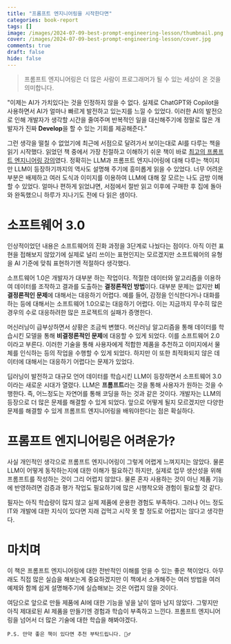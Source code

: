 ```yaml
---
title: "프롬프트 엔지니어링을 시작한다면"
categories: book-report
tags: []
image: /images/2024-07-09-best-prompt-engineering-lesson/thumbnail.png
cover: /images/2024-07-09-best-prompt-engineering-lesson/cover.jpg
comments: true
draft: false
hide: false
---
```



> 프롬프트 엔지니어링은 더 많은 사람이 프로그래머가 될 수 있는 세상이 온 것을 의미합니다.

"이제는 AI가 가치있다는 것을 인정하지 않을 수 없다. 실제로 ChatGPT와 Copilot을 사용하면서 AI가 얼마나 빠르게 발전하고 있는지를 느낄 수 있었다. 이러한 AI의 발전으로 인해 개발자가 생각할 시간을 줄여주며 반복적인 일을 대신해주기에 정말로 많은 개발자가 진짜 **Develop**을 할 수 있는 기회를 제공해준다."

그런 생각을 떨칠 수 없었기에 최근에 서점으로 달려가서 보이는대로 AI를 다루는 책을 읽기 시작했다. 읽었던 책 중에서 가장 친절하고 이해하기 쉬운 책이 바로 [최고의 프롬프트 엔지니어링 강의](https://product.kyobobook.co.kr/detail/S000213362002)였다. 정확히는 LLM과 프롬프트 엔지니어링에 대해 다루는 책이지만 LLM이 등장하기까지의 역사도 설명해 주기에 흥미롭게 읽을 수 있었다. 너무 어려운 부분은 배제하고 여러 도식과 이미지를 이용하여 LLM에 대해 잘 모르는 나도 금방 이해할 수 있었다. 얼마나 편하게 읽었냐면, 서점에서 절반 읽고 이후에 구매한 후 집에 돌아와 완독했으니 하루가 지나기도 전에 다 읽은 샘이다.

# 소프트웨어 3.0

인상적이었던 내용은 소프트웨어의 진화 과정을 3단계로 나눴다는 점이다. 아직 이런 표현을 접해보지 않았기에 실제로 널리 쓰이는 표현인지는 모르겠지만 소프트웨어의 유형을 AI 기준에 맞춰 표현하기엔 적절하다 생각했다.

소프트웨어 1.0은 개발자가 대부분 하는 작업이다. 적절한 데이터와 알고리즘을 이용하여 데이터를 조작하고 결과를 도출하는 **결정론적인 방법**이다. 대부분 문제는 없지만 **비결정론적인 문제**에 대해서는 대응하기 어렵다. 예를 들어, 감정을 인식한다거나 대화를 하는 등에 대해서는 소프트웨어 1.0으로는 대응하기 어렵다. 이는 지금까지 무수히 많은 경우의 수로 대응하려한 많은 프로젝트의 실패가 증명한다.

머신러닝이 급부상하면서 상황은 조금씩 변했다. 머신러닝 알고리즘을 통해 데이터를 학습시킨 모델을 통해 **비결정론적인 문제**에 대응할 수 있게 되었다. 이를 소프트웨어 2.0이라고 부른다. 이러한 기술을 통해 사용자에게 적합한 제품을 추천하고 이미지에서 물체를 인식하는 등의 작업을 수행할 수 있게 되었다. 하지만 이 또한 최적화되지 않은 데이터에 대해서는 대응하기 어렵다는 문제가 있었다.

딥러닝이 발전하고 대규모 언어 데이터를 학습시킨 LLM이 등장하면서 소프트웨어 3.0이라는 새로운 시대가 열렸다. LLM은 **프롬프트**라는 것을 통해 사용자가 원하는 것을 수행한다. 즉, 어느정도는 자연어를 통해 코딩을 하는 것과 같은 것이다. 개발자는 LLM의 등장으로 더 많은 문제를 해결할 수 있게 되었다. 앞으로 어떻게 될지 모르겠지만 다양한 문제를 해결할 수 있게 프롬프트 엔지니어링을 배워야한다는 점은 확실하다.

# 프롬프트 엔지니어링은 어려운가?

사실 개인적인 생각으로 프롬프트 엔지니어링이 그렇게 어렵게 느껴지지는 않았다. 물론 LLM이 어떻게 동작하는지에 대한 이해가 필요하긴 하지만, 실제로 업무 생산성을 위해 프롬프트를 작성하는 것이 그리 어렵지 않았다. 물론 혼자 사용하는 것이 아닌 제품 기능에 반영하려면 검증과 평가 작업도 필요하기에 많은 시행착오와 경험이 필요할 것 같다.

필자는 아직 학습량이 많지 않고 실제 제품에 운용한 경험도 부족하다. 그러나 어느 정도 IT와 개발에 대한 지식이 있다면 지래 겁먹고 시작 못 할 정도로 어렵지는 않다고 생각한다.

# 마치며

이 책은 프롬프트 엔지니어링에 대한 전반적인 이해를 얻을 수 있는 좋은 책이었다. 아무래도 직접 많은 실습을 해보는게 중요하겠지만 이 책에서 소개해주는 여러 방법을 여러 예제와 함께 쉽게 설명해주기에 실습해보는 것은 어렵지 않을 것이다.

여담으로 앞으로 만들 제품에 AI에 대한 기능을 넣을 날이 얼마 남지 않았다. 그렇지만 아직 제대로된 AI 제품을 만들기엔 경험과 학습이 부족하고 느낀다. 프롬프트 엔지니어링을 넘어서 더 많은 기술에 대한 학습을 해봐야겠다.

`P.S. 만약 좋은 책이 있다면 추천 부탁드립니다. 🙇‍♂️`
